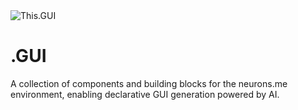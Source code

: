 <div
  style={{
    display: 'flex',
    flexDirection: 'column',
    alignItems: 'center',
    justifyContent: 'center',
    minHeight: '70vh',
    background: 'var(--gui-bg-default)',
    color: 'var(--gui-text-primary)',
    padding: '40px',
  }}
>
  <img
    src="/GUI.png"
    alt="This.GUI"
    style={{ width: '377px', height: 'auto', imageRendering: 'auto', marginBottom: '10px', marginTop: '-34px' }}
  />
  <h1 style={{ fontSize: '4rem', margin: '0 0 5px 0' }}>.GUI</h1>
  <div style={{ maxWidth: '600px', textAlign: 'center', fontSize: '1.2rem', lineHeight: '1.3', marginTop: '-8px' }}>
    A collection of components and building blocks for the neurons.me environment, enabling declarative GUI generation powered by AI.
  </div>
</div>